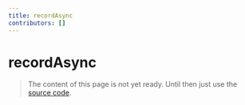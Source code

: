 ```yaml
---
title: recordAsync
contributors: []
---
```


# recordAsync

> The content of this page is not yet ready. Until then just use the [source code](https://github.com/fabian-hiller/valibot/blob/main/library/src/schemas/record/recordAsync.ts).
